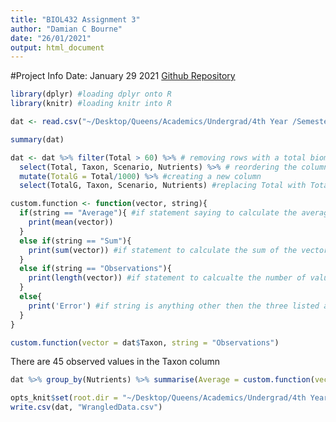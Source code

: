 ```yaml
---
title: "BIOL432 Assignment 3"
author: "Damian C Bourne"
date: "26/01/2021"
output: html_document
---
```

#Project Info 
Date: January 29 2021
[Github Repository](https://github.com/damianbourne/BIOL432-Assignment-3.git)

```r
library(dplyr) #loading dplyr onto R
library(knitr) #loading knitr into R 

dat <- read.csv("~/Desktop/Queens/Academics/Undergrad/4th Year /Semester 2/BIOL432/Assignments/BIOL432-Assignment-3/InputData/FallopiaData.csv") #loading my data into R 

summary(dat)
```

```r
dat <- dat %>% filter(Total > 60) %>% # removing rows with a total biomass of < 60
  select(Total, Taxon, Scenario, Nutrients) %>% # reordering the columns and removing unneeded ones 
  mutate(TotalG = Total/1000) %>% #creating a new column 
  select(TotalG, Taxon, Scenario, Nutrients) #replacing Total with TotalG

```

```r
custom.function <- function(vector, string){
  if(string == "Average"){ #if statement saying to calculate the average of the vector
    print(mean(vector))
  }
  else if(string == "Sum"){
    print(sum(vector)) #if statement to calculate the sum of the vector
  }
  else if(string == "Observations"){
    print(length(vector)) #if statement to calcualte the number of values in the vector 
  }
  else{
    print('Error') #if string is anything other then the three listed above, it will print error 
  }
}
```
```r
custom.function(vector = dat$Taxon, string = "Observations")
```
There are 45 observed values in the Taxon column 
```r
dat %>% group_by(Nutrients) %>% summarise(Average = custom.function(vector = TotalG, string = "Average")) #grouping by nutrient level and then using my function to calcualte the average of TotalG
```
```r
opts_knit$set(root.dir = "~/Desktop/Queens/Academics/Undergrad/4th Year /Semester 2/BIOL432/Assignments/BIOL432-Assignment-3/Output/")
write.csv(dat, "WrangledData.csv")
```







